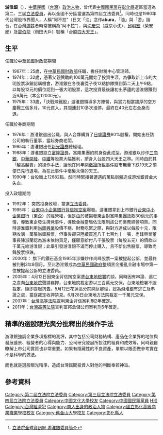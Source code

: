 {{Redirect|阿不拉|台灣經常因姓氏綽號「阿不拉」者|游姓|一部台灣電影|條子阿不拉}}

{{Infobox_officeholder

| name = 游淮銀
| image name =
| width = 
| now = 中華民國（台灣）政治人士 
| period = 
| Sex = 男 
| Native place = 
| date of birth = {{Birth date and age|1942|4|26}}
| party = {{Kmt|19px}}
| place of birth = 
| educate = 
*員林國校畢
*省立彰商初、高級部畢
*文化大學畢
*美國舊金山大學管理碩士
| past = 
*臺灣土銀員林分行臨時僱員。
*國立台中商專兼任講師。
*財政部財稅中心管理師。
*台灣產物保險公司會計科長。
*統領雜誌社社長。
*第二屆立法委員<br><span style="color: blue;">(1993年-1996年)</span>
*立法院國民黨團副書記長。
*立法院財政委員會召集委員。
*第三屆立法委員<br><span style="color: blue;">(1996年-1999年)</span>
*第三屆第四會期司委會委員長。
*第三屆第四會期程委會委員。
*立法院玉山會會長。
*立法院修憲委員會委員。
*精誠中學董事。
*新聞鏡雜誌社創辦人。
*財團法人新道文教基金會董事長。
*中華民國槌球協會副理事長。
*第四屆立法委員<br><span style="color: blue;">(1999年-2002年)</span>
*美國紐約聖約翰大學榮譽法學博士
}}
'''游淮銀'''（{{bd|1942年|4月26日|catIdx=Y游}}），[[中華民國|中華民國]]（[[台灣|台灣]]）[[政治人物|政治人物]]，曾代表[[中國國民黨|中國國民黨]]在[[彰化縣|彰化縣]]選區當選為第二、三屆[[立法委員|立法委員]]，再以全國不分區當選為第四屆立法委員<ref>[http://www.ly.gov.tw/ly/01_introduce/0103_leg/leg_main/leg_ver01_01.jsp?ItemNO=01030100&lgno=00151&stage=4 立法院全球資訊網 游淮銀委員簡介]</ref>。同時也是1980年代台灣股市界聞人，人稱“阿不拉”（日文「油」念作'''abura'''，「油」與「游」諧音，在台灣[[游姓|游姓]]者時常被稱為“阿不拉”），與[[沈慶京|沈慶京]]（威京小沈）、[[邱明宏|邱明宏]]（榮安邱）及[[雷伯龍|雷伯龍]]（雨田大戶）號稱「台股[[四大天王|四大天王]]」。

==生平==
;任職於[[中華民國財政部|中華民國財政部]]期間
*1967年：25歲，在[[中華民國財政部|中華民國財政部]]任職，擔任財稅中心管理師。
*1974年：32歲，憑著父親贊助的100萬元開始了投資生涯。為爭取新上市的大明股票承銷認購機會，游淮銀在冬夜裏從子夜12點排隊排到第二天上午9點，以每股12元的價位認到一張大明股票，這次投資最後讓初出茅廬的游淮銀賺到近6萬元（本金12000元）。 
*1975年：33歲，「決戰煉鐵股」游淮銀領導多方陣營，與實力相當雄厚的空方鏖戰三個多月，10元買入，其間連封10多次漲停，最終在40元左右全身而退。

;任職於券商期間 
*1976年：游淮銀退出公職，與人合夥購買了[[日盛證券|日盛證券]]90%股權，開始出任該公司的執行董事，當起券商老闆。
*1985年：游淮銀出任[[新光證券|新光證券]]總經理。
*1988年：游淮銀設立[[富隆證券|富隆證券]]，富隆集團的前身從此成型。游淮銀以炒作[[三商銀|三商銀]]、[[中華開發|中華開發]]、[[中國人造纖維|中纖]]等股票大幅獲利，躋身入台股四大天王之林。同時由於其「越高越賣」的操作手法，讓他在同年[[開徵證所稅事件|開徵證所稅事件]]股市無量下跌19天之前便已先行退場，為在此事件中毫髮未傷的天王。
*1990年：台股衝上12682點，然同時緊接著遭遇的萬點崩盤造成游淮銀資金大失血。

;投入政壇期間 
*1992年： 突然投身政壇，當選[[立法委員|立法委員]]。
*1995年： [[台東中小企業銀行背信掏空案|台東中小企業銀行背信掏空案]]爆發。游淮銀拿到上市銀行[[台東中小企業銀行|台東中小企業銀行]]（東企）的經營權，但是由於被揭發東企對富隆集團放款30億元的事情，導致東企發生擠兌事件，導致金融當局依法限制該公司業務經營項目。同時游淮銀利用[[尚鋒興業|尚鋒興業]]股價不穩、財務吃緊之際，與對方達成以每股十元，限期收購一萬張尚鋒股票，但事後卻只陸續買進八千七百九十一張，尚鋒興業董事長陳淑蘭認為游未依約買足，僅願意給付八千張股票（每股五元）的價款四千萬元給游淮銀；此舉引發游淮銀不滿而停止購入，且不斷出售股票，導致尚鋒股票慘跌。
*2000年： 旗下的鑽石基金1995年涉嫌炒作尚峰股票一案被提起公訴，並最終被判刑3年8個月。至此游淮銀成為[[中華民國政府|中華民國政府]]整頓黑金擾亂金融市場中第一位被提起公訴的立法委員。
*2005年：4月12日因東企背信掏空案遭[[臺東地方法院檢察署|台東地檢署]]約談，同時因有串證、逃亡之虞向[[臺東地方法院|台東地院]]聲請羈押，台東地院裁定游以三百萬元交保，台東地檢署不服裁定，隨即提起抗告。5月12日花蓮高分院開庭審理，認為游淮銀有逃亡及串證之虞，當庭裁定收押禁見。6月28日台東地方法院裁定一千萬元交保。
*2007年：[[台灣高等法院|台灣高等法院]]宣判東企背信案判刑2年確定。
*2011年：[[台灣高等法院|台灣高等法院]]宣判富邦倉儲公司案判刑5年確定。

==精準的選股眼光與分批釋出的操作手法==

游淮銀強調企業多項指標的測評，其中包括公司財務結構、產品在企業界的地位與發展遠景、經營者的心得與能力、公司研究發展所投注的經費和成效等。同時親自瞭解上市公司實質也非常重要。如果有隱藏性的不良資產，單單以賬面做參考實在不是科學的做法。

而也就是選股眼光精準，造成台灣民間投資人對他的判斷奉若神旨。{{Citation needed|因此極具個人魅力的他，常是在低檔吸足籌碼，隨後放出消息吸引散戶進場拉抬股價，而在一路拉高的過程中，將手中持股分批賣民間投資人。|time=2009-05-15T16:26:08+00:00}}<!-- 本模板調用由 {{subst:Fact/auto|因此極具個人魅力的他，常是在低檔吸足籌碼，隨後放出消息吸引散戶進場拉抬股價，而在一路拉高的過程中，將手中持股分批賣民間投資人。}} 自動產生 -->

==參考資料==
{{Reflist}}

{{中華民國第2屆立法委員}}
{{第三屆立法院立法委員名單}}
{{第四屆立法院立法委員名單}}

{{Authority control}}
{{DEFAULTSORT:Y}}
[[Category:第二屆立法院立法委員|Category:第二屆立法院立法委員]]
[[Category:第三屆立法院立法委員|Category:第三屆立法院立法委員]]
[[Category:第四屆立法院立法委員|Category:第四屆立法院立法委員]]
[[Category:中國文化大學校友|Category:中國文化大學校友]]
[[Category:中國國民黨黨員|Category:中國國民黨黨員]]
[[Category:游姓|H淮]]
[[Category:台灣經濟犯|Category:台灣經濟犯]]
[[Category:商人出身的政治人物|Category:商人出身的政治人物]]
[[Category:國立彰化高級商業職業學校校友|Category:國立彰化高級商業職業學校校友]]
[[Category:舊金山大學校友|Category:舊金山大學校友]]
[[Category:彰化縣人|Category:彰化縣人]]